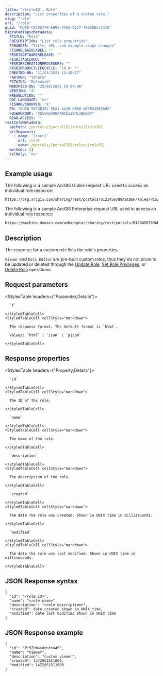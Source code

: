```yaml
---
title: "/[roleID]: Role"
description: "List properties of a custom role."
slug: "role"
url: "/role"
guid: "GUID-C9C857FB-E992-44A2-A127-7E8C8B572416"
migratedTopicMetadata:
  FTITLE: "Role"
  FDESCRIPTION: "List role properties"
  FCHANGES: "Title, URL, and example usage changes"
  FISHRELEASELABEL: ""
  FESRISOFTWARERELEASE: ""
  FESRITAGCLOUD: ""
  FESRIRECREATIONPROCEDURE: ""
  FESRIPRODUCTLIFECYCLE: "10.9- *"
  CREATED-ON: "11/03/2021 13:20:27"
  FAUTHOR: "tohara"
  FSTATUS: "Released"
  MODIFIED-ON: "25/08/2021 10:54:46"
  VERSION: "4"
  FRESOLUTION: ""
  DOC-LANGUAGE: "en"
  FISHREVCOUNTER: "4"
  ED: "GUID-587DB162-EEA1-4420-8B30-A63554DB5A98"
  FUSERGROUP: "VUSERGROUPARCGISONLINEDOC"
  READ-ACCESS: ""
restInfoMetadata:
  apiPath: /portals/[portalID]/roles/[roleID]
  urlSegments:
    - name: '[root]'
      url: /root
    - name: /portals/[portalID]/roles/[roleID]
  methods: []
  sslOnly: 'no'
---
```


## Example usage

The following is a sample ArcGIS Online request URL used to access an individual role resource:

```markdown
https://org.arcgis.com/sharing/rest/portals/0123456789ABCDEF/roles/Pi5ZcW4sddhtho45?f=pjson
```

The following is a sample ArcGIS Enterprise request URL used to access an individual role resource:

```markdown
https://machine.domain.com/webadaptor/sharing/rest/portals/0123456789ABCDEF/roles/Pi5ZcW4sddhtho45?f=pjson
```

## Description

The resource for a custom role lists the role's properties.

`Viewer` and `Data Editor` are pre-built custom roles, thus they do not allow to be updated or deleted through the [Update Role](/update-role), [Set Role Privileges](/set-role-privileges), or [Delete Role](/delete-role) operations.


##  Request parameters

<StyledTable headers={"Parameter,Details"}>
  <StyledTableRow>
    <StyledTableCell cellStyle="markdown">

      `f` 

    </StyledTableCell>
    <StyledTableCell cellStyle="markdown">

      The response format. The default format is `html`.

      Values: `html` | `json` | `pjson`

    </StyledTableCell>
  </StyledTableRow>
</StyledTable>


## Response properties

<StyledTable headers={"Property,Details"}>
  <StyledTableRow>
    <StyledTableCell cellStyle="markdown">

      `id` 

    </StyledTableCell>
    <StyledTableCell cellStyle="markdown">

      The ID of the role.

    </StyledTableCell>
  </StyledTableRow>
  <StyledTableRow>
    <StyledTableCell cellStyle="markdown">

      `name` 

    </StyledTableCell>
    <StyledTableCell cellStyle="markdown">

      The name of the role.

    </StyledTableCell>
  </StyledTableRow>
  <StyledTableRow>
    <StyledTableCell cellStyle="markdown">

      `description` 

    </StyledTableCell>
    <StyledTableCell cellStyle="markdown">

      The description of the role.

    </StyledTableCell>
  </StyledTableRow>
  <StyledTableRow>
    <StyledTableCell cellStyle="markdown">

      `created` 

    </StyledTableCell>
    <StyledTableCell cellStyle="markdown">

      The date the role was created. Shown in UNIX time in milliseconds.

    </StyledTableCell>
  </StyledTableRow>
  <StyledTableRow>
    <StyledTableCell cellStyle="markdown">

      `modified` 

    </StyledTableCell>
    <StyledTableCell cellStyle="markdown">

      The date the role was last modified. Shown in UNIX time in milliseconds.

    </StyledTableCell>
  </StyledTableRow>
</StyledTable>


## JSON Response syntax

```other
{
  "id": "<role id>",
  "name": "<role name>",
  "description": "<role description>",
  "created": date created shown in UNIX time,
  "modified": date last modified shown in UNIX time
}
```

## JSON Response example

```other
{
  "id": "Pi5ZcW4sddhtho45",
  "name": "Viewer",
  "description": "custom viewer",
  "created": 1472061811000,
  "modified": 1472061811000
}
```